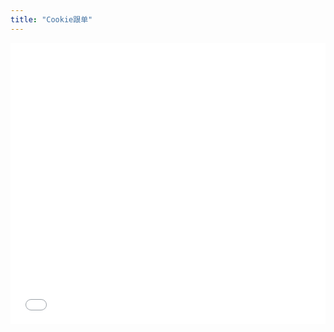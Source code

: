 ```yaml
---
title: "Cookie跟单"
---
```


<iframe src="//player.bilibili.com/player.html?isOutside=true&aid=115096718149574&bvid=BV1vMekz2EHy&cid=31964201193&p=1&autoplay=0"
        scrolling="no" border="0" frameborder="no" framespacing="0" allowfullscreen="true" width="100%" height="450px" />

<Steps>
    <Step title="添加/更新Cookie">
        [添加Cookie](/copyapes/other/add-cookie)

        必须确保你的cookie是在有效状态
    </Step>
    <Step title="搜索你的Cookie">
        ![Ck Pn](/images/copyapes/ck.png)
    </Step>
    <Step title="选择你的Cookie，设置跟单任务">
        ![Ck1 Pn](/images/copyapes/ck1.png)
    </Step>
    <Step title="成功创建任务">
        cookie跟单的任务会比普通交易所跟单任务多一个“-xxx”

        ![Ck2 Pn](/images/copyapes/ck2.png)
    </Step>
</Steps>
